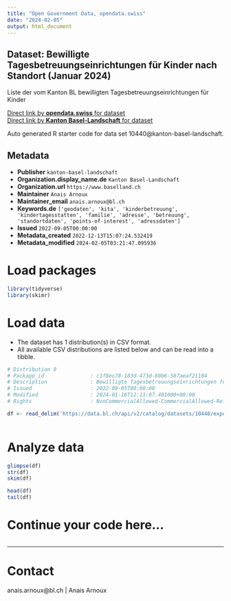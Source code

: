 ```yaml
---
title: "Open Government Data, opendata.swiss"
date: "2024-02-05"
output: html_document
---
```


## Dataset: Bewilligte Tagesbetreuungseinrichtungen für Kinder nach Standort (Januar 2024)

Liste der vom Kanton BL bewilligten Tagesbetreuungseinrichtungen für Kinder

[Direct link by **opendata.swiss** for dataset](https://opendata.swiss/de/dataset/bewilligte-tagesbetreuungseinrichtungen-fur-kinder-nach-standort-dezember-2022)<br>
[Direct link by **Kanton Basel-Landschaft** for dataset](https://data.bl.ch/explore/dataset/10440/)

Auto generated R starter code for data set 10440@kanton-basel-landschaft.

## Metadata

- **Publisher** `kanton-basel-landschaft`
- **Organization.display_name.de** `Kanton Basel-Landschaft`
- **Organization.url** `https://www.baselland.ch`
- **Maintainer** `Anais Arnoux`
- **Maintainer_email** `anais.arnoux@bl.ch`
- **Keywords.de** `['geodaten', 'kita', 'kinderbetreuung', 'kindertagesstatten', 'familie', 'adresse', 'betreuung', 'standortdaten', 'points-of-interest', 'adressdaten']`
- **Issued** `2022-09-05T00:00:00`
- **Metadata_created** `2022-12-13T15:07:24.532419`
- **Metadata_modified** `2024-02-05T03:21:47.095936`


# Load packages

```r

library(tidyverse)
library(skimr)

```

# Load data

-   The dataset has 1 distribution(s) in CSV format.
-   All available CSV distributions are listed below and can be read into a tibble.

```r

# Distribution 0
# Package_id               : c1f8ec78-183d-473d-80b6-587aeaf21104
# Description              : Bewilligte Tagesbetreuungseinrichtungen für Kinder nach Standort (Januar 2024) (csv)
# Issued                   : 2022-09-05T00:00:00
# Modified                 : 2024-01-16T12:11:07.401000+00:00
# Rights                   : NonCommercialAllowed-CommercialAllowed-ReferenceRequired

df <- read_delim('https://data.bl.ch/api/v2/catalog/datasets/10440/exports/csv')



```

# Analyze data

```r

glimpse(df)
str(df)
skim(df)

head(df)
tail(df)

```

# Continue your code here...

```r

```

------------------------------------------------------------------------

# Contact

anais.arnoux@bl.ch | Anais Arnoux
